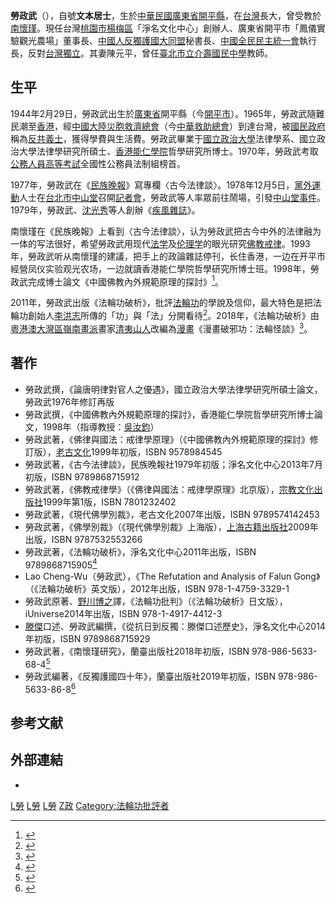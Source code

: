 '''勞政武'''（{{bd|1944年|2月29日|||}}），自號'''文本居士'''，生於[[中華民國廣東省|中華民國廣東省]][[開平縣|開平縣]]，在[[台灣|台灣]]長大，曾受教於[[南懷瑾|南懷瑾]]。現任台灣[[桃園市|桃園市]][[楊梅區|楊梅區]]「淨名文化中心」創辦人、廣東省開平市「鳳儀實驗觀光農場」董事長、[[中國人反獨護國大同盟|中國人反獨護國大同盟]]秘書長、[[中國全民民主統一會|中國全民民主統一會]]執行長，反對[[台灣獨立|台灣獨立]]。其妻陳元平，曾任[[臺北市立介壽國民中學|臺北市立介壽國民中學]]教師。

==生平==
1944年2月29日，勞政武出生於[[廣東省|廣東省]]開平縣（今[[開平市|開平市]]）。1965年，勞政武隨難民潮至[[香港|香港]]，經[[中國大陸災胞救濟總會|中國大陸災胞救濟總會]]（今[[中華救助總會|中華救助總會]]）到達台灣，被[[國民政府|國民政府]]稱為[[反共義士|反共義士]]，獲得學費與生活費。勞政武畢業于[[國立政治大學|國立政治大學]]法律學系、國立政治大學法律學研究所碩士、[[香港能仁學院|香港能仁學院]]哲學研究所博士。1970年，勞政武考取[[公務人員高等考試|公務人員高等考試]]全國性公務員法制組榜首。

1977年，勞政武在《[[民族晚報|民族晚報]]》寫專欄〈古今法律談〉。1978年12月5日，[[黨外運動|黨外運動]]人士在[[台北市中山堂|台北市中山堂]]召開[[記者會|記者會]]，勞政武等人率眾前往鬧場，引發[[中山堂事件|中山堂事件]]。1979年，勞政武、[[沈光秀|沈光秀]]等人創辦《[[疾風_(雜誌)|疾風雜誌]]》。

南懷瑾在《民族晚報》上看到〈古今法律談〉，认为勞政武把古今中外的法律融为一体的写法很好，希望勞政武用现代[[法学|法学]]及[[伦理学|伦理学]]的眼光研究[[佛教戒律|佛教戒律]]。1993年，勞政武听从南懷瑾的建議，把手上的政論雜誌停刊，长住香港，一边在开平市經營凤仪实验观光农场，一边就讀香港能仁學院哲學研究所博士班。1998年，勞政武完成博士論文《中國佛教內外規範原理的探討》<ref>{{cite news|url=http://www.shixiu.net/nanshi/liaojie/cj/4708.html|title=南怀瑾先生侧记(六)|author=刘雨虹|publisher=老古文化|date=1999|accessdate=2020-01-19|quote=}}</ref>。

2011年，勞政武出版《法輪功破析》，批評[[法輪功|法輪功]]的學說及信仰，最大特色是把法輪功創始人[[李洪志|李洪志]]所傳的「功」與「法」分開看待<ref>{{cite news|url=https://www.chinatimes.com/newspapers/20111024000805-260301|title=消聲匿跡廿年《法輪功破析》|author=陳明潔|publisher=[[旺報|旺報]]|date=2011-10-24|accessdate=2020-01-20|quote=}}</ref>。2018年，《法輪功破析》由[[粵港澳大灣區|粵港澳大灣區]][[嶺南畫派|嶺南畫派]]畫家[[清夷山人|清夷山人]]改編為[[漫畫|漫畫]]《漫畫破邪功：法輪怪談》<ref>{{cite news|url=http://bookstv.com.tw/bookstore/_custom/950.html|title=漫畫破邪功（法輪怪談）|author=|publisher=博客思出版社|date=2018-10|accessdate=2020-01-20|quote=}}</ref>。

==著作==
*勞政武撰，《論唐明律對官人之優遇》，國立政治大學法律學研究所碩士論文，勞政武1976年修訂再版
*勞政武撰，《中國佛教內外規範原理的探討》，香港能仁學院哲學研究所博士論文，1998年（指導教授：[[吳汝鈞|吳汝鈞]]）
*勞政武著，《佛律與國法：戒律學原理》（《中國佛教內外規範原理的探討》修訂版），[[老古文化|老古文化]]1999年初版，ISBN 9578984545
*勞政武著，《古今法律談》，民族晚報社1979年初版；淨名文化中心2013年7月初版，ISBN 9789868715912
*勞政武著，《佛教戒律學》（《佛律與國法：戒律學原理》北京版），[[宗教文化出版社|宗教文化出版社]]1999年第1版，ISBN 7801232402
*勞政武著，《現代佛學別裁》，老古文化2007年出版，ISBN 9789574142453
*勞政武著，《佛學別裁》（《現代佛學別裁》上海版），[[上海古籍出版社|上海古籍出版社]]2009年出版，ISBN 9787532553266
*勞政武著，《法輪功破析》，淨名文化中心2011年出版，ISBN 9789868715905<ref>{{cite news|url=http://www.elephantwhite.com.tw/ps/buybooks/item/4dc7b000-2bf4-4a01-b5ac-315ad348cc97|title=法輪功破析|author=|publisher=白象文化|date=2011-05|accessdate=2020-01-20|quote=}}</ref>
*Lao Cheng-Wu（勞政武），《The Refutation and Analysis of Falun Gong》（《法輪功破析》英文版），{{tsl|en|iUniverse|iUniverse}}2012年出版，ISBN 978-1-4759-3329-1
*勞政武原著、[[野川博之|野川博之]]譯，《法輪功批判》（《法輪功破析》日文版），iUniverse2014年出版，ISBN 978-1-4917-4412-3
*[[滕傑|滕傑]]口述、勞政武編撰，《從抗日到反獨：滕傑口述歷史》，淨名文化中心2014年初版，ISBN 9789868715929
*勞政武著，《南懷瑾研究》，蘭臺出版社2018年初版，ISBN 978-986-5633-68-4<ref>{{cite news|url=http://5w.com.tw/bookstore/_biography/20180307_87.html|title=南懷瑾研究|author=|publisher=蘭臺出版社|date=2018-03-07|accessdate=2020-01-19|quote=}}</ref>
*勞政武編著，《反獨護國四十年》，蘭臺出版社2019年初版，ISBN 978-986-5633-86-8<ref>{{cite news|url=http://5w.com.tw/bookstore/_social/20191003_124.html|title=反獨護國四十年|author=|publisher=蘭臺出版社|date=2019-10-03|accessdate=2020-01-18|quote=}}</ref>

==参考文献==
{{Reflist}}

==外部連結==
*{{facebook|cheng.lao.35}}

[[Category:台灣中國統一促進人士|L勞]]
[[Category:開平市人|L勞]]
[[Category:國立政治大學校友|L勞]]
[[Category:勞姓|Z政]]
[[Category:法輪功批評者|Category:法輪功批評者]]